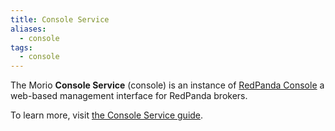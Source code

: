 ```yaml
---
title: Console Service
aliases:
  - console
tags:
  - console
---
```


The Morio **Console Service** (console) is an instance of [RedPanda
Console](https://www.redpanda.com/redpanda-console-kafka-ui) a web-based
management interface for RedPanda brokers.

To learn more, visit [the Console Service guide](/docs/guides/services/console).
